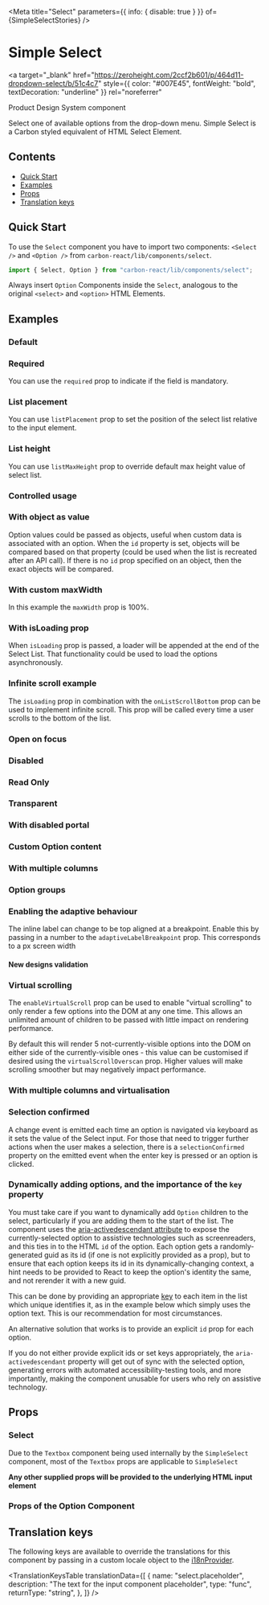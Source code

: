 

<Meta
  title="Select"
  parameters={{ info: { disable: true } }}
  of={SimpleSelectStories}
/>

# Simple Select

<a
  target="_blank"
  href="https://zeroheight.com/2ccf2b601/p/464d11-dropdown-select/b/51c4c7"
  style={{ color: "#007E45", fontWeight: "bold", textDecoration: "underline" }}
  rel="noreferrer"
>
  Product Design System component
</a>

Select one of available options from the drop-down menu. Simple Select is a Carbon styled equivalent of HTML Select Element.

## Contents

- [Quick Start](#quick-start)
- [Examples](#examples)
- [Props](#props)
- [Translation keys](#translation-keys)

## Quick Start

To use the `Select` component you have to import two components: `<Select />` and `<Option />`
from `carbon-react/lib/components/select`.

```javascript
import { Select, Option } from "carbon-react/lib/components/select";
```

Always insert `Option` Components inside the `Select`, analogous to the original `<select>` and `<option>` HTML Elements.

## Examples

### Default

<Canvas of={SimpleSelectStories.Default} />

### Required

You can use the `required` prop to indicate if the field is mandatory.

<Canvas of={SimpleSelectStories.Required} />

### List placement

You can use `listPlacement` prop to set the position of the select list relative to the input element.

<Canvas of={SimpleSelectStories.ListPlacement} />

### List height

You can use `listMaxHeight` prop to override default max height value of select list.

<Canvas of={SimpleSelectStories.ListHeight} />

### Controlled usage

<Canvas of={SimpleSelectStories.Controlled} />

### With object as value

Option values could be passed as objects, useful when custom data is associated with an option.
When the `id` property is set, objects will be compared based on that property (could be used when the list is recreated after an API call).
If there is no `id` prop specified on an object, then the exact objects will be compared.

<Canvas
  of={SimpleSelectStories.WithObjectAsValue}
/>

### With custom maxWidth

In this example the `maxWidth` prop is 100%.

<Canvas
  of={SimpleSelectStories.WithCustomMaxWidth}
/>

### With isLoading prop

When `isLoading` prop is passed, a loader will be appended at the end of the Select List. That functionality could be used to load the options asynchronously.

<Canvas of={SimpleSelectStories.WithIsLoadingProp} />

### Infinite scroll example

The `isLoading` prop in combination with the `onListScrollBottom` prop can be used to implement infinite scroll.
This prop will be called every time a user scrolls to the bottom of the list.

<Canvas
  of={SimpleSelectStories.WithInfiniteScroll}
/>

### Open on focus

<Canvas of={SimpleSelectStories.OpenOnFocus} />

### Disabled

<Canvas of={SimpleSelectStories.Disabled} />

### Read Only

<Canvas of={SimpleSelectStories.Readonly} />

### Transparent

<Canvas of={SimpleSelectStories.Transparent} />

### With disabled portal

<Canvas of={SimpleSelectStories.WithDisabledPortal} />

### Custom Option content

<Canvas
  of={SimpleSelectStories.CustomOptionChildren}
/>

### With multiple columns

<Canvas
  of={SimpleSelectStories.WithMultipleColumns}
/>

### Option groups

<Canvas of={SimpleSelectStories.OptionGroups} />

### Enabling the adaptive behaviour

The inline label can change to be top aligned at a breakpoint. Enable this by passing in a number to the `adaptiveLabelBreakpoint` prop. This corresponds to a px screen width

<Canvas
  of={SimpleSelectStories.EnablingAdaptiveBehaviour}
/>

#### New designs validation

<Canvas
  of={SimpleSelectStories.ValidationsStringNewDesign}
/>

### Virtual scrolling

The `enableVirtualScroll` prop can be used to enable "virtual scrolling" to only render a few options into the DOM at any one time.
This allows an unlimited amount of children to be passed with little impact on rendering performance.

By default this will render 5 not-currently-visible options into the DOM on either side of the currently-visible ones - this value can
be customised if desired using the `virtualScrollOverscan` prop. Higher values will make scrolling smoother but may negatively impact performance.

<Canvas of={SimpleSelectStories.Virtualised} />

### With multiple columns and virtualisation

<Canvas
  of={SimpleSelectStories.WithMultipleColumnsAndVirtualisation}
/>

### Selection confirmed

A change event is emitted each time an option is navigated via keyboard as it sets the value of the
Select input. For those that need to trigger further actions when the user makes a selection, there is
a `selectionConfirmed` property on the emitted event when the enter key is pressed or an option is clicked.

<Canvas
  of={SimpleSelectStories.SelectionConfirmedStory}
/>

### Dynamically adding options, and the importance of the `key` property

You must take care if you want to dynamically add `Option` children to the select, particularly if you are adding them to the start
of the list. The component uses the
[aria-activedescendant attribute](https://developer.mozilla.org/en-US/docs/Web/Accessibility/ARIA/Attributes/aria-activedescendant)
to expose the currently-selected option to assistive technologies such as screenreaders, and this ties in to the HTML `id` of the
option. Each option gets a randomly-generated guid as its id (if one is not explicitly provided as a prop), but to ensure that each
option keeps its id in its dynamically-changing context, a hint needs to be provided to React to keep the option's identity the same,
and not rerender it with a new guid.

This can be done by providing an appropriate [key](https://react.dev/learn/rendering-lists#keeping-list-items-in-order-with-key) to
each item in the list which unique identifies it, as in the example below which simply uses the option text. This is our recommendation
for most circumstances.

An alternative solution that works is to provide an explicit `id` prop for each option.

If you do not either provide explicit ids or set keys appropriately, the `aria-activedescendant` property will get out of sync with
the selected option, generating errors with automated accessibility-testing tools, and more importantly, making the component unusable
for users who rely on assistive technology.


<Canvas name="dynamically adding options" of={SimpleSelectStories.SelectWithDynamicallyAddedOption} />

## Props

### Select

<ArgTypes of={SimpleSelectStories} />

Due to the `Textbox` component being used internally by the `SimpleSelect` component, most of the `Textbox` props are applicable to `SimpleSelect`

<ArgTypes of={SelectTextboxStories} />

**Any other supplied props will be provided to the underlying HTML input element**

### Props of the Option Component

<ArgTypes of={OptionStories} />

## Translation keys

The following keys are available to override the translations for this component by passing in a custom locale object to the
[i18nProvider](https://carbon.sage.com/?path=/story/documentation-i18n--page).

<TranslationKeysTable
  translationData={[
    {
      name: "select.placeholder",
      description: "The text for the input component placeholder",
      type: "func",
      returnType: "string",
    },
  ]}
/>
